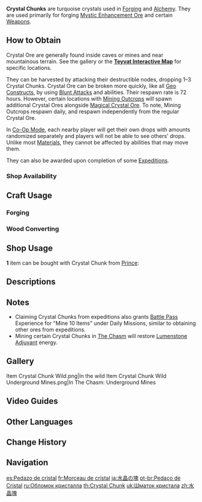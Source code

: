 {{Item Infobox
|id           = 101003
|image        = Item Crystal Chunk.png
|type         = Forging Ores
|group        = Forging Materials
|invCategory  = Materials
|description  = An uncut crystal. Only professional craftsmanship can bring out its true value.
|source1      = Found in the wild
|source2      = Found in Stormterror's Lair
|source3      = {{Sold By}}
|source4      = [[Expeditions]] (8h, 12h, and 20h)<br />(Whispering Woods, Dadaupa Gorge, Yaoguang Shoal)
|source5      = [[Investigation]]
}}
'''Crystal Chunks''' are turquoise crystals used in [[Forging]] and [[Alchemy]]. They are used primarily for forging [[Mystic Enhancement Ore]] and certain [[Weapons]].

==How to Obtain==
Crystal Ore are generally found inside caves or mines and near mountainous terrain. See the gallery or the '''[https://webstatic-sea.mihoyo.com/app/ys-map-sea/index.html#/map/2?shown_types=16 Teyvat Interactive Map]''' for specific locations.

They can be harvested by attacking their destructible nodes, dropping 1–3 Crystal Chunks. Crystal Ore can be broken more quickly, like all [[Geo Constructs]], by using [[Blunt Attack]]s and {{Geo}} abilities. Their respawn rate is 72 hours. However, certain locations with [[Mining Outcrop]]s will spawn additional Crystal Ores alongside [[Magical Crystal Ore]]. To note, Mining Outcrops respawn daily, and respawn independently from the regular Crystal Ore.

In [[Co-Op Mode]], each nearby player will get their own drops with amounts randomized separately and players will not be able to see others' drops. Unlike most [[Materials]], they cannot be affected by {{Anemo}} abilities that may move them.

They can also be awarded upon completion of some [[Expedition]]s.

===Shop Availability===
{{Shop Availability}}

==Craft Usage==
===Forging===
{{Craft Usage|notcategory=Wood}}

===Wood Converting===
{{Craft Usage|category=Wood}}

==Shop Usage==
'''1''' item can be bought with Crystal Chunk from [[Prince]]:
{{Shop/Header|currency=Material|class=tdl2|vendor=Prince}}
{{Shop|Crystal Chunk Card Back|{{Item|Crystal Chunk|x=100}}|1|specific=Crystal Chunk|text=Crystal Chunk}}
{{Shop/Footer}}

==Descriptions==
{{Description|An uncut crystal. Only professional craftsmanship can bring out its true value. This kind of limpid rock is a precious gift of the land, which can be utilized as a valuable weapon-making material.}}

==Notes==
* Claiming Crystal Chunks from expeditions also grants [[Battle Pass]] Experience for "Mine 10 Items" under Daily Missions, similar to obtaining other ores from expeditions.
* Mining certain Crystal Chunks in [[The Chasm]] will restore [[Lumenstone Adjuvant]] energy.

==Gallery==
<gallery>
Item Crystal Chunk Wild.png|In the wild
Item Crystal Chunk Wild Underground Mines.png|In The Chasm: Underground Mines
</gallery>

==Video Guides==
{{EVT
|video1   = https://youtu.be/b_4n-mHO9Ko
|caption1 = Liyue Farm Guide (106 total)

|video2   = https://youtu.be/Bll0hllLhpk
|caption2 = Crystal Chunk Mining Route in the Chasm

|video3   = https://youtu.be/Y5qEV_qxR3Q
|caption3 = The best 10 Crystal Chunk LOCATIONS in Mondstadt
}}

==Other Languages==
{{Other Languages
|default_hidden = 1
|en      = Crystal Chunk
|zhs     = 水晶块
|zhs_rm  = Shuǐjīng Kuài
|zht     = 水晶塊
|zht_rm  = Shuǐjīng Kuài
|ja      = 水晶の塊
|ja_rm   = Suishou no Katamari
|ko      = 수정덩이
|ko_rm   = Sujeongdeong'i
|es      = Pedazo de cristal
|fr      = Morceau de cristal
|ru      = Обломок кристалла
|th      = Crystal Chunk
|vi      = Mảnh Pha Lê
|de      = Brocken Kristall
|id      = Crystal Chunk
|pt      = Pedaço de Cristal
|tr      = Kristal Parçası
|it      = Pezzo di cristallo
}}

==Change History==
{{Change History|1.0}}

==Navigation==
{{Material Navbox|type=Crafting Materials}}

[[es:Pedazo de cristal]]
[[fr:Morceau de cristal]]
[[ja:水晶の塊]]
[[pt-br:Pedaço de Cristal]]
[[ru:Обломок кристалла]]
[[th:Crystal Chunk]]
[[uk:Шматок кристала]]
[[zh:水晶塊]]
